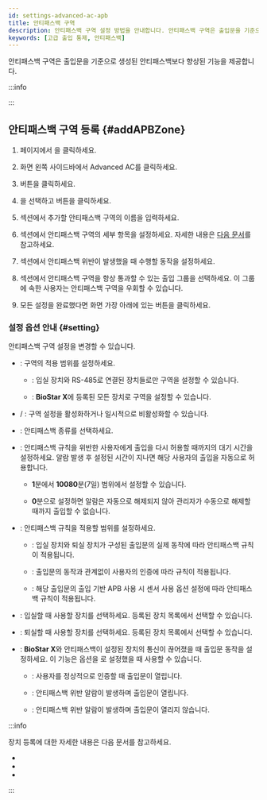 ```yaml
---
id: settings-advanced-ac-apb
title: 안티패스백 구역
description: 안티패스백 구역 설정 방법을 안내합니다. 안티패스백 구역은 출입문을 기준으로 생성된 안티패스백보다 향상된 기능을 제공합니다. 
keywords: [고급 출입 통제, 안티패스백]
---
```


안티패스백 구역은 출입문을 기준으로 생성된 안티패스백보다 향상된 기능을 제공합니다. 

:::info

<Glossary termid='apb' />

:::

## 안티패스백 구역 등록 {#addAPBZone}

1. <Cmd sid='shell.header.launcher' /> 페이지에서 <Cmd sid='shell.header.setting' />을 클릭하세요.

1. 화면 왼쪽 사이드바에서 <Cmd>Advanced AC</Cmd>를 클릭하세요.

1. <Cmd sid='button.func.addZone' product='2' /> 버튼을 클릭하세요.

1. <Cmd sid='zone.antiPassback' product='2' />을 선택하고 <Cmd sid='button.apply' product='2' /> 버튼을 클릭하세요.

1. <Cmd sid='common.info' product='2' /> 섹션에서 추가할 안티패스백 구역의 이름을 입력하세요.

1. <Cmd sid='common.setting' product='2' /> 섹션에서 안티패스백 구역의 세부 항목을 설정하세요. 자세한 내용은 [다음 문서](#setting)를 참고하세요.

1. <Cmd sid='common.alarm' product='2' /> 섹션에서 안티패스백 위반이 발생했을 때 수행할 동작을 설정하세요.

1. <Cmd sid='zone.apb.bypass' product='2' /> 섹션에서 안티패스백 구역을 항상 통과할 수 있는 출입 그룹을 선택하세요. 이 그룹에 속한 사용자는 안티패스백 구역을 우회할 수 있습니다.

1. 모든 설정을 완료했다면 화면 가장 아래에 있는 <Cmd sid='button.apply' product='2' /> 버튼을 클릭하세요.


### 설정 옵션 안내 {#setting}

안티패스백 구역 설정을 변경할 수 있습니다.

* <Cmd sid='zone.globalZone' product='2' />: 구역의 적용 범위를 설정하세요.

  * <Cmd sid='zone.globalZone.local' product='2' />: 입실 장치와 RS-485로 연결된 장치들로만 구역을 설정할 수 있습니다.

  * <Cmd sid='zone.globalZone.global' product='2' />: **BioStar X**에 등록된 모든 장치로 구역을 설정할 수 있습니다.

* <Cmd sid='zone.pause.activated' product='2' /> / <Cmd sid='zone.pause.deactivate' product='2' />: 구역 설정을 활성화하거나 일시적으로 비활성화할 수 있습니다.

* <Cmd sid='zone.apbType' product='2' />: 안티패스백 종류를 선택하세요.

* <Cmd sid='door.resetTime' product='2' />: 안티패스백 규칙을 위반한 사용자에게 출입을 다시 허용할 때까지의 대기 시간을 설정하세요. 알람 발생 후 설정된 시간이 지나면 해당 사용자의 출입을 자동으로 허용합니다.

  * **1**분에서 **10080**분(7일) 범위에서 설정할 수 있습니다.

  * **0**분으로 설정하면 알람은 자동으로 해제되지 않아 관리자가 수동으로 해제할 때까지 출입할 수 없습니다.

* <Cmd sid='zone.apbUseDoorSensor' product='2' />: 안티패스백 규칙을 적용할 범위를 설정하세요.

  * <Cmd sid='common.on' product='2' />: 입실 장치와 퇴실 장치가 구성된 출입문의 실제 동작에 따라 안티패스백 규칙이 적용됩니다.
  
  * <Cmd sid='common.off' product='2' />: 출입문의 동작과 관계없이 사용자의 인증에 따라 규칙이 적용됩니다. 

  * <Cmd sid='zone.apbUseEachDoorSensorSetting' product='2' />: 해당 출입문의 출입 기반 APB 사용 시 센서 사용 옵션 설정에 따라 안티패스백 규칙이 적용됩니다.

* <Cmd sid='zone.entryDevices' product='2' />: 입실할 때 사용할 장치를 선택하세요. 등록된 장치 목록에서 선택할 수 있습니다.

* <Cmd sid='zone.exitDevices' product='2' />: 퇴실할 때 사용할 장치를 선택하세요. 등록된 장치 목록에서 선택할 수 있습니다.

* <Cmd sid='zone.apbFailAction' product='2' />: **BioStar X**와 안티패스백이 설정된 장치의 통신이 끊어졌을 때 출입문 동작을 설정하세요. 이 기능은 <Cmd sid='zone.globalZone' product='2' /> 옵션을 <Cmd sid='zone.globalZone.global' product='2' />로 설정했을 때 사용할 수 있습니다. 

  * <Cmd sid='zone.apbFailAction.noAction' product='2' />: 사용자를 정상적으로 인증할 때 출입문이 열립니다. 
  
  * <Cmd sid='zone.apbFailAction.recordLog' product='2' />: 안티패스백 위반 알람이 발생하며 출입문이 열립니다. 
  
  * <Cmd sid='zone.apbFailAction.doorLocked' product='2' />: 안티패스백 위반 알람이 발생하며 출입문이 열리지 않습니다.

:::info

장치 등록에 대한 자세한 내용은 다음 문서를 참고하세요.

* <DocLink docId='platform/biostar_x/settings-adding-devices' />

* <DocLink docId='platform/biostar_x/settings-adding-wiegand' />

* <DocLink docId='platform/biostar_x/settings-adding-slave-device' />

:::